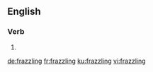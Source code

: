 ==English==

===Verb===
{{head|en|present participle}}

# {{present participle of|frazzle|lang=en|nocat=1}}

[[de:frazzling]]
[[fr:frazzling]]
[[ku:frazzling]]
[[vi:frazzling]]